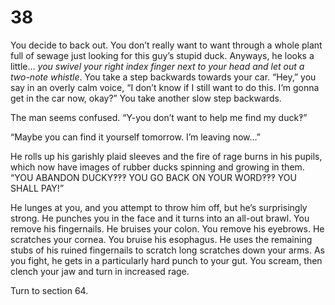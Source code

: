 # 38 {#sec-38}

You decide to back out. You don’t really want to want through a whole plant full of sewage just looking for this guy’s stupid duck. Anyways, he looks a little… *you swivel your right index finger next to your head and let out a two-note whistle*. You take a step backwards towards your car. “Hey,” you say in an overly calm voice, “I don’t know if I still want to do this. I’m gonna get in the car now, okay?” You take another slow step backwards. 

The man seems confused. “Y-you don’t want to help me find my duck‽” 

“Maybe you can find it yourself tomorrow. I’m leaving now…”

He rolls up his garishly plaid sleeves and the fire of rage burns in his pupils, which now have images of rubber ducks spinning and growing in them. “YOU ABANDON DUCKY‽‽‽ YOU GO BACK ON YOUR WORD‽‽‽ YOU SHALL PAY!”

He lunges at you, and you attempt to throw him off, but he’s surprisingly strong. He punches you in the face and it turns into an all-out brawl. You remove his fingernails. He bruises your colon. You remove his eyebrows. He scratches your cornea. You bruise his esophagus. He uses the remaining stubs of his ruined fingernails to scratch long scratches down your arms. As you fight, he gets in a particularly hard punch to your gut. You scream, then clench your jaw and turn in increased rage.

Turn to section 64.
 
